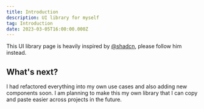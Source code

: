 ```yaml
---
title: Introduction
description: UI library for myself
tag: Introduction
date: 2023-03-05T16:00:00.000Z
---
```


<Alert variant="outline">

This UI library page is heavily inspired by [@shadcn](https://twitter.com/shadcn), please follow him instead.

</Alert>

## What's next?

I had refactored everything into my own use cases and also adding new components soon. I am planning to make this my own library that I can copy and paste easier across projects in the future.
